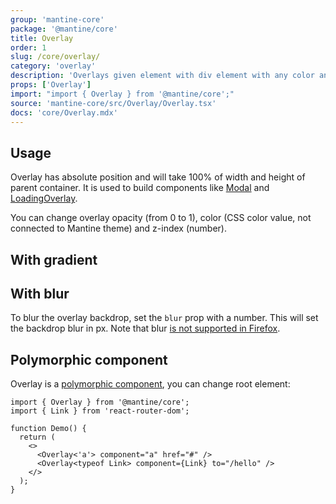 ```yaml
---
group: 'mantine-core'
package: '@mantine/core'
title: Overlay
order: 1
slug: /core/overlay/
category: 'overlay'
description: 'Overlays given element with div element with any color and opacity'
props: ['Overlay']
import: "import { Overlay } from '@mantine/core';"
source: 'mantine-core/src/Overlay/Overlay.tsx'
docs: 'core/Overlay.mdx'
---
```



## Usage

Overlay has absolute position and will take 100% of width and height of parent container.
It is used to build components like [Modal](/core/modal/) and [LoadingOverlay](/core/loading-overlay/).

You can change overlay opacity (from 0 to 1), color (CSS color value, not connected to Mantine theme) and z-index (number).

<Demo data={OverlayDemos.usage} />

## With gradient

<Demo data={OverlayDemos.gradient} />

## With blur

To blur the overlay backdrop, set the `blur` prop with a number. This will set the backdrop blur in px.
Note that blur [is not supported in Firefox](https://caniuse.com/css-backdrop-filter).

<Demo data={OverlayDemos.blur} />

## Polymorphic component

Overlay is a [polymorphic component](/guides/polymorphic/), you can change root element:

```tsx
import { Overlay } from '@mantine/core';
import { Link } from 'react-router-dom';

function Demo() {
  return (
    <>
      <Overlay<'a'> component="a" href="#" />
      <Overlay<typeof Link> component={Link} to="/hello" />
    </>
  );
}
```
